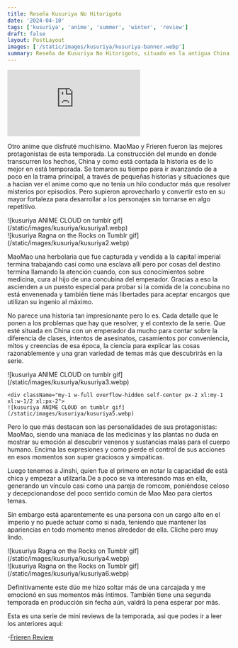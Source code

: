 ```yaml
---
title: Reseña Kusuriya No Hitorigoto
date: '2024-04-10'
tags: ['kusuriya', 'anime', 'summer', 'winter', 'review']
draft: false
layout: PostLayout
images: ['/static/images/kusuriya/kusuriya-banner.webp']
summary: Reseña de Kusuriya No Hitorigoto, situado en la antigua China, la boticaria Mao Mao debe usar su ingenio para resoler misterios y ayudar a las personas de la corte.
---
```


<div className="flex">
  <iframe
    src="https://www.youtube.com/embed/gquRl13WryU?si=-MZOttGTXNZXssK3"
    title="YouTube video player Kusuriya no Hitorigoto PV"
    frameBorder="0"
    allow="accelerometer; autoplay; clipboard-write; encrypted-media; gyroscope; picture-in-picture; web-share"
    allowFullScreen
    className="min-h-[480px] min-w-[250px] flex-grow sm:min-w-[320px]"
  ></iframe>
</div>
<ReviewImageFooter
  genre={['mystery', 'drama', 'slice_of_life']}
  study="OLM, TOHO animation STUDIO"
/>

<ReviewTitle title="RESEÑA" />

Otro anime que disfruté muchísimo. MaoMao y Frieren fueron las mejores protagonistas de esta temporada. La construcción del mundo en donde transcurren los hechos, China y como está contada la historia es de lo mejor en está temporada. Se tomaron su tiempo para ir avanzando de a poco en la trama principal, a través de pequeñas historias y situaciones que a hacian ver el anime como que no tenía un hilo conductor más que resolver misterios por episodios. Pero supieron aprovecharlo y convertir esto en su mayor fortaleza para desarrollar a los personajes sin tornarse en algo repetitivo.

<div className="-mx-2 flex flex-wrap overflow-hidden xl:-mx-2">
  <div className="my-1 w-full overflow-hidden self-center px-2 xl:my-1 xl:w-1/2 xl:px-2">
    ![kusuriya ANIME CLOUD on tumblr gif](/static/images/kusuriya/kusuriya1.webp)
  </div>

  <div className="my-1 w-full overflow-hidden self-center px-2 xl:my-1 xl:w-1/2 xl:px-2">
    ![kusuriya Ragna on the Rocks on Tumblr gif](/static/images/kusuriya/kusuriya2.webp)
  </div>
</div>

MaoMao una herbolaria que fue capturada y vendida a la capital imperial termina trabajando casi como una esclava allí pero por cosas del destino termina llamando la atención cuando, con sus conocimientos sobre medicina, cura al hijo de una concubina del emperador. Gracias a eso la ascienden a un puesto especial para probar si la comida de la concubina no está envenenada y también tiene más libertades para aceptar encargos que utilizan su ingenio al máximo.

No parece una historia tan impresionante pero lo es. Cada detalle que le ponen a los problemas que hay que resolver, y el contexto de la serie. Que esté situada en China con un emperador da mucho para contar sobre la diferencia de clases, intentos de asesinatos, casamientos por conveniencia, mitos y creencias de esa época, la ciencia para explicar las cosas razonablemente y una gran variedad de temas más que descubrirás en la serie.

<div className="-mx-2 flex flex-wrap overflow-hidden xl:-mx-2">
  <div className="my-1 w-full overflow-hidden self-center px-2 xl:my-1 xl:w-1/2 xl:px-2">
    ![kusuriya ANIME CLOUD on tumblr gif](/static/images/kusuriya/kusuriya3.webp)
  </div>

    <div className="my-1 w-full overflow-hidden self-center px-2 xl:my-1 xl:w-1/2 xl:px-2">
    ![kusuriya ANIME CLOUD on tumblr gif](/static/images/kusuriya/kusuriya5.webp)

  </div>
</div>

Pero lo que más destacan son las personalidades de sus protagonistas: MaoMao, siendo una maniaca de las medicinas y las plantas no duda en mostrar su emoción al descubrir venenos y sustancias malas para el cuerpo humano. Encima las expresiones y como pierde el control de sus acciones en esos momentos son super graciosos y simpáticas.

Luego tenemos a Jinshi, quien fue el primero en notar la capacidad de está chica y empezar a utilzarla.De a poco se va interesando mas en ella, generando un vínculo casi como una pareja de romcom, poniéndose celoso y decepcionandose del poco sentido común de Mao Mao para ciertos temas.

Sin embargo está aparentemente es una persona con un cargo alto en el imperio y no puede actuar como si nada, teniendo que mantener las apariencias en todo momento menos alrededor de ella. Cliche pero muy lindo.

<div className="-mx-2 flex flex-wrap overflow-hidden xl:-mx-2">
<div className="my-1 w-full overflow-hidden self-center px-2 xl:my-1 xl:w-1/2 xl:px-2">
    ![kusuriya Ragna on the Rocks on Tumblr gif](/static/images/kusuriya/kusuriya4.webp)
  </div>

  <div className="my-1 w-full overflow-hidden self-center px-2 xl:my-1 xl:w-1/2 xl:px-2">
    ![kusuriya Ragna on the Rocks on Tumblr gif](/static/images/kusuriya/kusuriya6.webp)
  </div>
</div>

Definitivamente este dúo me hizo soltar más de una carcajada y me emocionó en sus momentos más íntimos.
También tiene una segunda temporada en producción sin fecha aún, valdrá la pena esperar por más.

Esta es una serie de mini reviews de la temporada, asi que podes ir a leer los anteriores aqui:

-[Frieren Review](/blog/frieren)
